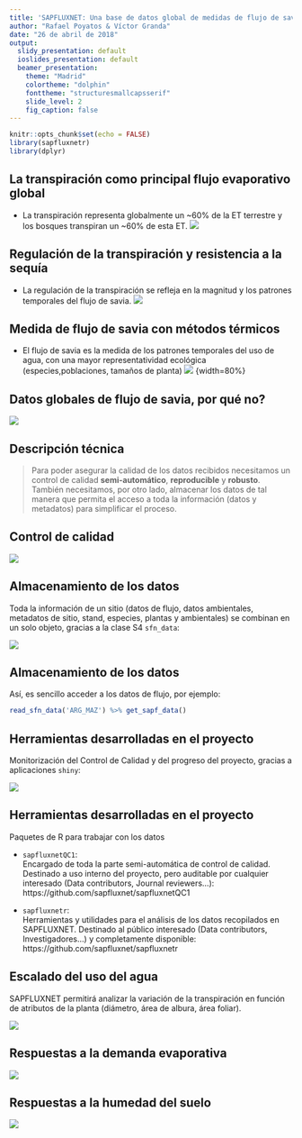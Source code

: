 ```yaml
---
title: 'SAPFLUXNET: Una base de datos global de medidas de flujo de savia'
author: "Rafael Poyatos & Víctor Granda"
date: "26 de abril de 2018"
output:
  slidy_presentation: default
  ioslides_presentation: default
  beamer_presentation:
    theme: "Madrid"
    colortheme: "dolphin"
    fonttheme: "structuresmallcapsserif"
    slide_level: 2
    fig_caption: false
---
```


```r
knitr::opts_chunk$set(echo = FALSE)
library(sapfluxnetr)
library(dplyr)
```


## La transpiración como principal flujo evaporativo global
- La transpiración representa globalmente un ~60% de la ET terrestre y los bosques transpiran un ~60% de esta ET.
![](global_t_et2.png) 


## Regulación de la transpiración y resistencia a la sequía

- La regulación de la transpiración se refleja en la magnitud y 
los patrones temporales del flujo de savia.
![](plant_drought.png) 

## Medida de flujo de savia con métodos térmicos

- El flujo de savia es la medida de los patrones temporales
del uso de agua, con una mayor representatividad ecológica 
(especies,poblaciones, tamaños de planta)
![](sf_methods.png) {width=80%}

## Datos globales de flujo de savia, por qué no?

![](sfn_editorial.png)


## Descripción técnica

> Para poder asegurar la calidad de los datos recibidos necesitamos un control
  de calidad **semi-automático**, **reproducible** y **robusto**. También
  necesitamos, por otro lado, almacenar los datos de tal manera que permita el
  acceso a toda la información (datos y metadatos) para simplificar el proceso.


## Control de calidad

![](qc_summary.svg)

## Almacenamiento de los datos

Toda la información de un sitio (datos de flujo, datos ambientales, metadatos
de sitio, stand, especies, plantas y ambientales) se combinan en un solo
objeto, gracias a la clase S4 `sfn_data`:

![](schematics.svg.png)

## Almacenamiento de los datos

Así, es sencillo acceder a los datos de flujo, por ejemplo:

```r
read_sfn_data('ARG_MAZ') %>% get_sapf_data()
```

## Herramientas desarrolladas en el proyecto

Monitorización del Control de Calidad y del progreso del proyecto, gracias
a aplicaciones `shiny`:

![](tools_shiny.png)

## Herramientas desarrolladas en el proyecto

Paquetes de R para trabajar con los datos

- `sapfluxnetQC1`:  
  Encargado de toda la parte semi-automática de control de
  calidad. Destinado a uso interno del proyecto, pero auditable por cualquier
  interesado (Data contributors, Journal reviewers...):  
  https://github.com/sapfluxnet/sapfluxnetQC1

- `sapfluxnetr`:  
  Herramientas y utilidades para el análisis de los datos
  recopilados en SAPFLUXNET. Destinado al público interesado (Data contributors,
  Investigadores...) y completamente disponible:  
  https://github.com/sapfluxnet/sapfluxnetr
  
  
## Escalado del uso del agua 

SAPFLUXNET permitirá analizar la variación de la transpiración en función de 
atributos de la planta (diámetro, área de albura, área foliar).

![](sf_size.png)


## Respuestas a la demanda evaporativa

![](vpd_response.png)


## Respuestas a la humedad del suelo

![](swc_response.png)

